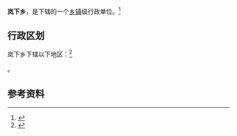 {{中国乡级行政区|35/07/21/202/000}}

'''岚下乡'''，是{{PRC admin/fullname|35/07/21/202/000|3}}下辖的一个[[乡镇|乡镇]]级行政单位。<ref>{{PRC admin/ref sgc|{{PRC admin/parent|35/07/21/202/000}}}}</ref>

== 行政区划 ==

岚下乡下辖以下地区：<ref>{{PRC admin/ref sgc|35/07/21/202/000}}</ref>

{{PRC admin/children|35/07/21/202/000}}。

== 参考资料 ==

{{reflist}}

{{行政区划小作品}}
{{PRC admin/navcat|35/07/21/202/000}}